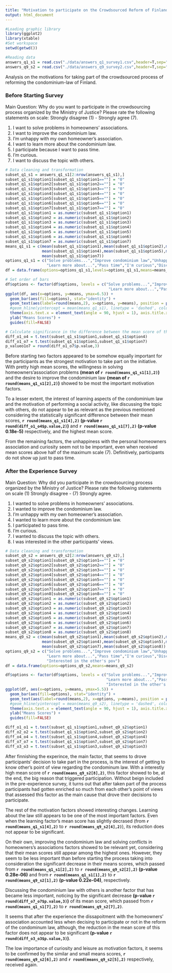 ```yaml
---
title: "Motivation to participate on the Crowdsourced Reform of Finland's Condominium-Law"
output: html_document
---
```


```r
#Loading graphic library
library(ggplot2)
library(xtable)
#Set workspace
setwd(getwd())
```

```r
#Reading data
answers_q1_s1 = read.csv("./data/answers_q1_survey1.csv",header=T,sep=";",stringsAsFactors=F)
answers_q9_s2 = read.csv("./data/answers_q9_survey2.csv",header=T,sep=";",stringsAsFactors=F)
```

Analysis on the motivations for taking part of the crowdsourced process of reforming the condominium-law of Finland. 

### Before Starting Survey

Main Question: Why do you want to participate in the crowdsourcing process organized by the Ministry of Justice? Please rate the following statements on scale: Strongly disagree (1) - Strongly agree (7).

1. I want to solve problems in homeowners' associations.
2. I want to improve the condominium law.
3. I'm unhappy with my own homeowner's association.
4. I want to learn more about the condominium law.
5. I participate because I want to pass time.
6. I'm curious.
7. I want to discuss the topic with others.

```r
# Data cleaning and transformation
subset_q1_s1 = answers_q1_s1[2:nrow(answers_q1_s1),]
subset_q1_s1$option1[subset_q1_s1$option1==""] = "0"
subset_q1_s1$option2[subset_q1_s1$option2==""] = "0"
subset_q1_s1$option3[subset_q1_s1$option3==""] = "0"
subset_q1_s1$option4[subset_q1_s1$option4==""] = "0"
subset_q1_s1$option5[subset_q1_s1$option5==""] = "0"
subset_q1_s1$option6[subset_q1_s1$option6==""] = "0"
subset_q1_s1$option7[subset_q1_s1$option7==""] = "0"
subset_q1_s1$option1 = as.numeric(subset_q1_s1$option1)
subset_q1_s1$option2 = as.numeric(subset_q1_s1$option2)
subset_q1_s1$option3 = as.numeric(subset_q1_s1$option3)
subset_q1_s1$option4 = as.numeric(subset_q1_s1$option4)
subset_q1_s1$option5 = as.numeric(subset_q1_s1$option5)
subset_q1_s1$option6 = as.numeric(subset_q1_s1$option6)
subset_q1_s1$option7 = as.numeric(subset_q1_s1$option7)
means_q1_s1 = c(mean(subset_q1_s1$option1),mean(subset_q1_s1$option2),mean(subset_q1_s1$option3),
                mean(subset_q1_s1$option4),mean(subset_q1_s1$option5),mean(subset_q1_s1$option6),
                mean(subset_q1_s1$option7))
options_q1_s1 = c("Solve problems...","Improve condominium law","Unhappy with my own...",
                  "Learn more about...","Pass time","I'm curious","Discuss the topic with others")
df = data.frame(options=options_q1_s1,levels=options_q1_s1,means=means_q1_s1)
```

```r
# Set order of bars
df$options <- factor(df$options, levels = c("Solve problems...","Improve condominium law","Unhappy with my own...",
                                             "Learn more about...","Pass time","I'm curious","Discuss the topic with others"))
ggplot(df, aes(x=options, y=means, ymax=6.5)) + 
  geom_bar(aes(fill=options), stat="identity") +
  geom_text(aes(label=round(means,2), x=options, y=means), position = position_dodge(width = 0.8), vjust=-.6) +
  #geom_hline(yintercept = mean(means_q1_s1), linetype = 'dashed', color = 'black', size = 1) +
  theme(axis.text.x = element_text(angle = 90, hjust = 1), axis.title.x = element_blank()) + 
  ylab("Means Scores") +
  guides(fill=FALSE)
```

```r
# Calculate significance in the difference between the mean score of the strongest factors
diff_o1_o4 = t.test(subset_q1_s1$option1,subset_q1_s1$option4)
diff_o1_o7 = t.test(subset_q1_s1$option1,subset_q1_s1$option7)
p_valueo1o7 = round(diff_o1_o7$p.value,3)
```

<!-- **Obs.** Dashed line showing the average of means: **`r round(mean(means_q1_s1),1)`**. -->

Before starting two factors appeared to be somehow equally important for the participants as the strongest motivation to take part on the initiative. With pretty high mean scores, the willingness in solving homeowners'association problems **(mean of `r round(means_q1_s1[1],2)`)** and the desire to improve the condominium law **(mean of `r round(means_q1_s1[2],2)`)** showed to be most the important motivation factors. 

To a lesser extent, the interest of learning aspects of the condominium law and the motivation of performing a social activity, like discussing the topic with others, do not appear to be as relevant as the previous mentioned considering the statistically significant difference between their mean scores, **`r round(means_q1_s1[4],2)` (p-value `r round(diff_o1_o4$p.value,2)`)** and **`r round(means_q1_s1[7],2)` (p-value 0.18e-5)** respectively, and the highest mean score. 

From the remaining factors, the unhappiness with the personal homeowners association and curiosity seem not to be important, even when received mean scores above half of the maximum scale (7). Definitively, participants do not show up just to pass time.

### After the Experience Survey

Main Question: Why did you participate in the crowdsourcing process organized by the Ministry of Justice? Please rate the following statements on scale (1) Strongly disagree - (7) Strongly agree.

1. I wanted to solve problems in homeowners' associations.
2. I wanted to improve the condominium law.
3. I'm unhappy with my own homeowner's association.
4. I wanted to learn more about the condominium law.
5. I participated to pass time.
6. I'm curious.
7. I wanted to discuss the topic with others.
8. I was interested in the other participants' views.

```r
# Data cleaning and transformation
subset_q9_s2 = answers_q9_s2[2:nrow(answers_q9_s2),]
subset_q9_s2$option1[subset_q9_s2$option1==""] = "0"
subset_q9_s2$option2[subset_q9_s2$option2==""] = "0"
subset_q9_s2$option3[subset_q9_s2$option3==""] = "0"
subset_q9_s2$option4[subset_q9_s2$option4==""] = "0"
subset_q9_s2$option5[subset_q9_s2$option5==""] = "0"
subset_q9_s2$option6[subset_q9_s2$option6==""] = "0"
subset_q9_s2$option7[subset_q9_s2$option7==""] = "0"
subset_q9_s2$option8[subset_q9_s2$option8==""] = "0"
subset_q9_s2$option1 = as.numeric(subset_q9_s2$option1)
subset_q9_s2$option2 = as.numeric(subset_q9_s2$option2)
subset_q9_s2$option3 = as.numeric(subset_q9_s2$option3)
subset_q9_s2$option4 = as.numeric(subset_q9_s2$option4)
subset_q9_s2$option5 = as.numeric(subset_q9_s2$option5)
subset_q9_s2$option6 = as.numeric(subset_q9_s2$option6)
subset_q9_s2$option7 = as.numeric(subset_q9_s2$option7)
subset_q9_s2$option8 = as.numeric(subset_q9_s2$option8)
means_q9_s2 = c(mean(subset_q9_s2$option1),mean(subset_q9_s2$option2),mean(subset_q9_s2$option3),
                mean(subset_q9_s2$option4),mean(subset_q9_s2$option5),mean(subset_q9_s2$option6),
                mean(subset_q9_s2$option7),mean(subset_q9_s2$option8))
options_q9_s2 = c("Solve problems...","Improve condominium law","Unhappy with my own...",
                  "Learn more about...","Pass time","I'm curious","Discuss the topic with others",
                  "Interested in the other's pov")
df = data.frame(options=options_q9_s2,means=means_q9_s2)
```

```r
df$options <- factor(df$options, levels = c("Solve problems...","Improve condominium law","Unhappy with my own...",
                                            "Learn more about...","Pass time","I'm curious","Discuss the topic with others",
                                            "Interested in the other's pov"))
ggplot(df, aes(x=options, y=means, ymax=5.5)) + 
  geom_bar(aes(fill=options), stat="identity") +
  geom_text(aes(label=round(means,2), x=options, y=means), position = position_dodge(width = 0.8), vjust=-.6) +
  #geom_hline(yintercept = mean(means_q9_s2), linetype = 'dashed', color = 'black', size = 1) +
  theme(axis.text.x = element_text(angle = 90, hjust = 1), axis.title.x = element_blank()) + 
  ylab("Means Scores") +
  guides(fill=FALSE)
```

```r
diff_o1_o1 = t.test(subset_q1_s1$option1,subset_q9_s2$option1)
diff_o2_o2 = t.test(subset_q1_s1$option2,subset_q9_s2$option2)
diff_o4_o4 = t.test(subset_q1_s1$option4,subset_q9_s2$option4)
diff_o7_o7 = t.test(subset_q1_s1$option7,subset_q9_s2$option7)
diff_o3_o3 = t.test(subset_q1_s1$option3,subset_q9_s2$option3)
```

<!-- **Obs.** Dashed line showing the average of means: **`r round(mean(means_q9_s2),1)`**. -->

After finnishing the experince, the main factor, that seems to drove participants' decision to take part in the process, is the interest of getting to know other's point of view regarding the condominum law. With a interestly high mean score of **`r round(means_q9_s2[8],2)`**, this factor showed to be, at the end, the big reason that triggered participation. Without beign included in the pre-experience survey, it turns out that after taken part of the process participants had gotten enriched so much from each other's point of views that assessed this factor as the main cause that drove their decisions to participate.

The rest of the motivation factors showed interesting changes. Learning about the law still appears to be one of the most important factors. Even when the learning factor's mean score has slightly decrased (from **`r round(means_q1_s1[4],2)`** to **`r round(means_q9_s2[4],2)`**), its reduction does not appear to be significant.

On their own, improving the condominium law and solving conflicts in homeowners's associations factors showed to be relevant yet, considering that their mean scores still appear among the highest ones. However, they seem to be less important than before starting the process taking into consideration the significant decrease in their means scores, which passed from **`r round(means_q1_s1[2],2)`** to **`r round(means_q9_s2[2],2)` (p-value 0.28e-06)** and from **`r round(means_q1_s1[1],2)`** to **`r round(means_q9_s2[1],2)` (p-value 0.22e-04)**, respectively. 

Discussing the condominium law with others is another factor that has became less important, noticing by the significant decrease **(p-value `r round(diff_o7_o7$p.value,3)`)** of its mean score, which passed from **`r round(means_q1_s1[7],2)`** to **`r round(means_q9_s2[7],2)`**. 

It seems that after the experience the dissapoitment with the homeowners' association accounted less when decising to participate or not in the reform of the condominum law, although, the reduction in the mean score of this factor does not appear to be significant **(p-value `r round(diff_o3_o3$p.value,3)`)**.

The low importance of curiosity and leisure as motivation factors, it seems to be confirmed by the similar and small means scores, **`r round(means_q9_s2[6],2)`** and **`r round(means_q9_s2[5],2)`** respectively, received again.

